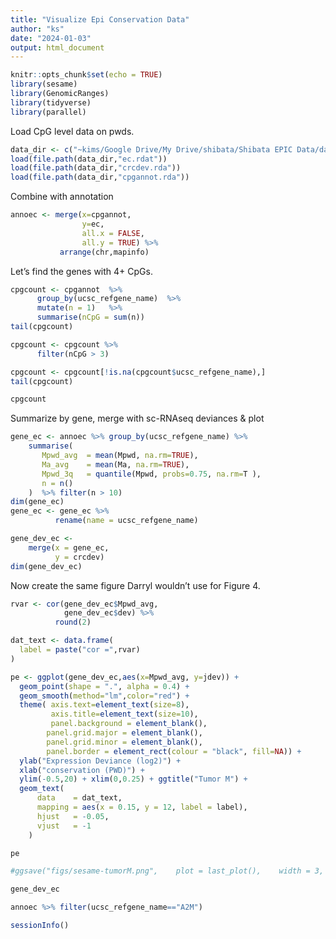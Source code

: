 ```yaml
---
title: "Visualize Epi Conservation Data"
author: "ks"
date: "2024-01-03"
output: html_document
---
```


```r
knitr::opts_chunk$set(echo = TRUE)
library(sesame)
library(GenomicRanges)
library(tidyverse)
library(parallel)
```

Load CpG level data on pwds.
```r
data_dir <- c("~kims/Google Drive/My Drive/shibata/Shibata EPIC Data/datajy/data")
load(file.path(data_dir,"ec.rdat"))
load(file.path(data_dir,"crcdev.rda"))
load(file.path(data_dir,"cpgannot.rda"))
```

Combine with annotation
```r
annoec <- merge(x=cpgannot, 
                y=ec,
                all.x = FALSE,
                all.y = TRUE) %>%
           arrange(chr,mapinfo)
```

Let's find the genes with 4+ CpGs.

```r
cpgcount <- cpgannot  %>%
      group_by(ucsc_refgene_name)  %>%
      mutate(n = 1)   %>%
      summarise(nCpG = sum(n))
tail(cpgcount)

cpgcount <- cpgcount %>%
      filter(nCpG > 3)

cpgcount <- cpgcount[!is.na(cpgcount$ucsc_refgene_name),]
tail(cpgcount)

cpgcount
```




Summarize by gene, merge with sc-RNAseq deviances & plot
```r
gene_ec <- annoec %>% group_by(ucsc_refgene_name) %>%
    summarise(
       Mpwd_avg  = mean(Mpwd, na.rm=TRUE),
       Ma_avg    = mean(Ma, na.rm=TRUE),
       Mpwd_3q   = quantile(Mpwd, probs=0.75, na.rm=T ),
       n = n()
    )  %>% filter(n > 10) 
dim(gene_ec)
gene_ec <- gene_ec %>%
          rename(name = ucsc_refgene_name)
```

```r
gene_dev_ec <- 
    merge(x = gene_ec,
          y = crcdev)
dim(gene_dev_ec)
```

Now create the same figure Darryl wouldn't use for Figure 4.
```r
rvar <- cor(gene_dev_ec$Mpwd_avg,
            gene_dev_ec$dev) %>%
          round(2)

dat_text <- data.frame(
  label = paste("cor =",rvar)
)

pe <- ggplot(gene_dev_ec,aes(x=Mpwd_avg, y=jdev)) +
  geom_point(shape = ".", alpha = 0.4) + 
  geom_smooth(method="lm",color="red") +
  theme( axis.text=element_text(size=8),
         axis.title=element_text(size=10),
         panel.background = element_blank(),
        panel.grid.major = element_blank(), 
        panel.grid.minor = element_blank(),
        panel.border = element_rect(colour = "black", fill=NA)) +
  ylab("Expression Deviance (log2)") +
  xlab("conservation (PWD)") +
  ylim(-0.5,20) + xlim(0,0.25) + ggtitle("Tumor M") +
  geom_text( 
      data    = dat_text,
      mapping = aes(x = 0.15, y = 12, label = label),
      hjust   = -0.05,
      vjust   = -1
    )

pe 

#ggsave("figs/sesame-tumorM.png",    plot = last_plot(),    width = 3,    height = 2,    dpi = 300,    units = "in" )
```

```r
gene_dev_ec
```


```r
annoec %>% filter(ucsc_refgene_name=="A2M")
```


```r
sessionInfo()
```

